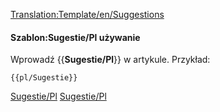 [[Translation:Template/en/Suggestions]]
<noinclude>
</noinclude>
{{en/ambox| type  = content
| text  = <strong>Sugestie dotyczące funkcji</strong><br/>Jeśli masz sugestie dotyczące nowych funkcji, opublikuj je na  [http://www.tt-forums.net/viewforum.php?f=32 forum] , gdzie programiści i inni gracze wyrażą swoje opinie na temat Twojego pomysłu. Publikuj je tylko w [[pl/Archive/Lists/Prośby funkcjonalności|requested features]] , jeśli po raz pierwszy zacząłeś wątek na forum, i zdecydowanie nie twórz osobnej strony, chyba że znajduje się pod twoją stroną użytkownika.
}}<includeonly>{{{1|[[Category:en/Miscellaneous suggestions]]}}}</includeonly><noinclude>

====Szablon:Sugestie/Pl używanie====
Wprowadź <nowiki>{{</nowiki>'''Sugestie/Pl'''<nowiki>}}</nowiki> w artykule. Przykład:
<pre>{{pl/Sugestie}}</pre>

<!--[[Category:Templates|Suggestions]][[Category:Message boxes|Suggestions]]-->[[Category:pl/Szablony|Sugestie/Pl]][[Category:pl/InfoBox|Sugestie/Pl]]</noinclude>